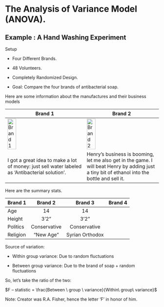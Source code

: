 # The Analysis of Variance Model (ANOVA). 

## Example : A Hand Washing Experiment {-}


Setup

- Four Different Brands.

- 48 Volunteers. 

- Completely Randomized Design.

- Goal:  Compare the four brands of antibacterial soap.


Here are some information about the manufactures and their business models


Brand 1                       |  Brand 2
-----------------------  | ----------------------
![Brand 1](./curcio.jpg){width=34% height=38%}   | ![Brand 2](./ben.jpg){width=35% height=30%} 
I got a great idea to make a lot of money:  just sell water labeled as ‘Antibacterial solution'.      |   Henry’s business is booming, let me also get in the game.  I will beat Henry by adding just a tiny bit of ethanol into the bottle and sell it. 






Here are the summary stats.

Brand 1         Brand 2       Brand 3        Brand 4
--------   --------------   --------------   ------------
Age        14               14
Height     3'2"             3'2"
Politics   Conservative     Conservative
Religion   "New Age"        Syrian Orthodox
---------  --------------   ----------------





Source of variation:


- Within group variance:  Due to random fluctuations

- Between group variance:  Due to the brand of soap + random fluctuations
 
So, let’s take the ratio of the two:

$F – statistic =       \frac{Between \ group \ variance}{Within\ group\ variance}$

Note:  Creator was R.A. Fisher, hence the letter ‘F’ in honor of him.
